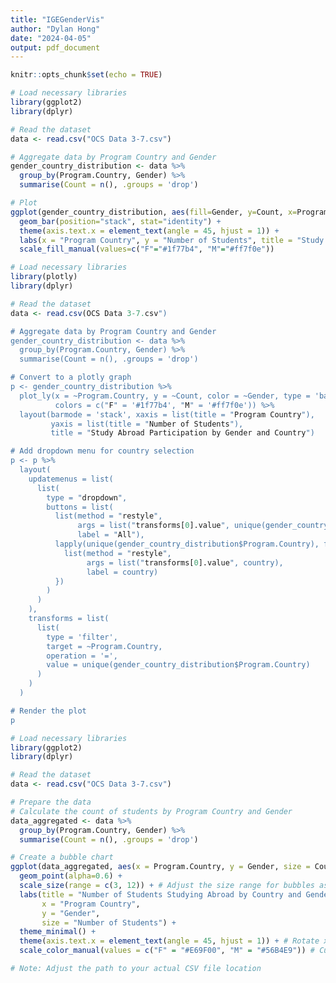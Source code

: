 ```yaml
---
title: "IGEGenderVis"
author: "Dylan Hong"
date: "2024-04-05"
output: pdf_document
---
```


```r
knitr::opts_chunk$set(echo = TRUE)
```
```r
# Load necessary libraries
library(ggplot2)
library(dplyr)

# Read the dataset
data <- read.csv("OCS Data 3-7.csv")

# Aggregate data by Program Country and Gender
gender_country_distribution <- data %>%
  group_by(Program.Country, Gender) %>%
  summarise(Count = n(), .groups = 'drop')

# Plot
ggplot(gender_country_distribution, aes(fill=Gender, y=Count, x=Program.Country)) + 
  geom_bar(position="stack", stat="identity") +
  theme(axis.text.x = element_text(angle = 45, hjust = 1)) +
  labs(x = "Program Country", y = "Number of Students", title = "Study Abroad Participation by Gender and Country") +
  scale_fill_manual(values=c("F"="#1f77b4", "M"="#ff7f0e"))

```


```r
# Load necessary libraries
library(plotly)
library(dplyr)

# Read the dataset
data <- read.csv(OCS Data 3-7.csv")

# Aggregate data by Program Country and Gender
gender_country_distribution <- data %>%
  group_by(Program.Country, Gender) %>%
  summarise(Count = n(), .groups = 'drop')

# Convert to a plotly graph
p <- gender_country_distribution %>%
  plot_ly(x = ~Program.Country, y = ~Count, color = ~Gender, type = 'bar', 
          colors = c("F" = '#1f77b4', "M" = '#ff7f0e')) %>%
  layout(barmode = 'stack', xaxis = list(title = "Program Country"), 
         yaxis = list(title = "Number of Students"),
         title = "Study Abroad Participation by Gender and Country")

# Add dropdown menu for country selection
p <- p %>%
  layout(
    updatemenus = list(
      list(
        type = "dropdown",
        buttons = list(
          list(method = "restyle",
               args = list("transforms[0].value", unique(gender_country_distribution$Program.Country)),
               label = "All"),
          lapply(unique(gender_country_distribution$Program.Country), function(country) {
            list(method = "restyle",
                 args = list("transforms[0].value", country),
                 label = country)
          })
        )
      )
    ),
    transforms = list(
      list(
        type = 'filter',
        target = ~Program.Country,
        operation = '=',
        value = unique(gender_country_distribution$Program.Country)
      )
    )
  )

# Render the plot
p
```


```r
# Load necessary libraries
library(ggplot2)
library(dplyr)

# Read the dataset
data <- read.csv("OCS Data 3-7.csv")

# Prepare the data
# Calculate the count of students by Program Country and Gender
data_aggregated <- data %>%
  group_by(Program.Country, Gender) %>%
  summarise(Count = n(), .groups = 'drop')

# Create a bubble chart
ggplot(data_aggregated, aes(x = Program.Country, y = Gender, size = Count, color = Gender)) +
  geom_point(alpha=0.6) +
  scale_size(range = c(3, 12)) + # Adjust the size range for bubbles as needed
  labs(title = "Number of Students Studying Abroad by Country and Gender",
       x = "Program Country",
       y = "Gender",
       size = "Number of Students") +
  theme_minimal() +
  theme(axis.text.x = element_text(angle = 45, hjust = 1)) + # Rotate x labels for better readability
  scale_color_manual(values = c("F" = "#E69F00", "M" = "#56B4E9")) # Customize colors if desired

# Note: Adjust the path to your actual CSV file location
```